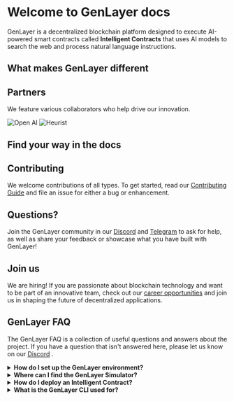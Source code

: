 # Welcome to GenLayer docs 
GenLayer is a decentralized blockchain platform designed to execute AI-powered smart contracts called **Intelligent Contracts** that uses AI models to search the web and process natural language instructions.

## What makes GenLayer different

<Cards num={2}>
  <Card title="🌐 Access web data directly" href="/" />
  <Card title="🔄 Process natural language" href="/" />
  <Card title="🧠 Optimistic democracy consensus" href="/" />
  <Card title="🐍 Developer friendly" href="/" />
</Cards>

## Partners

We feature various collaborators who help drive our innovation.

<Cards num={3}>          
  <Card image title="Yeager" href="/partners/yeager">
    <img src="/yeager.jpeg" alt="Open AI" fetchpriority="high" />
  </Card>
  <Card image title="Heurist" href="/partners/heurist">
    <img src="/heurist.png" alt="Heurist" fetchpriority="high" />
  </Card>
</Cards>


## Find your way in the docs

<Cards num={1}>
  <Card arrow title="What is GenLayer" href="/overview/what-is-genlayer" />
  <Card arrow title="Build and deploy Intelligent Contract on the simulator" href="/simulator" />
  <Card arrow title="Build with GenLayer - Ideas" href="/ideas" />
  <Card arrow title="Learn the concepts behind GenLayer" href="/concept" />
</Cards>

## Contributing

We welcome contributions of all types. To get started, read our [Contributing Guide](https://github.com/yeagerai/genlayer-simulator/blob/main/CONTRIBUTING.md) and file an issue for either a bug or enhancement.

## Questions?

Join the GenLayer community in our [Discord](https://discord.gg/8Jm4v89VAu) and [Telegram](https://t.me/genlayer) to ask for help, as well as share your feedback or showcase what you have built with GenLayer!

## Join us

We are hiring! If you are passionate about blockchain technology and want to be part of an innovative team, check out our [career opportunities](https://apply.workable.com/yeager-dot-a-i/) and join us in shaping the future of decentralized applications.

## GenLayer FAQ
The GenLayer FAQ is a collection of useful questions and answers about the project. If you have a question that isn't answered here, please let us know on our [Discord](https://discord.gg/8Jm4v89VAu) .

<details style={{ backgroundColor: '#262626', padding: '10px', borderRadius: '5px', color: 'white' }}>
  <summary style={{ color: 'white' }}>
    <b>How do I set up the GenLayer environment?</b>
  </summary>
  To quickly set up the GenLayer environment, run the commands below:
  ```
  $ npm install -g genlayer
  $ genlayer init
  ```
  For more detailed setup instructions, please refer to the [Install GenLayer page](https://docs.genlayer.com/simulator/installation)
</details>

<details style={{ backgroundColor: '#262626', padding: '10px', borderRadius: '5px', color: 'white' }}>
  <summary style={{ color: 'white' }}>
    <b>Where can I find the GenLayer Simulator?</b>
  </summary>
  For you to use the simulator, you need to install GenLayer via the [CLI](http://localhost:3000/simulator/installation#installation-steps). Once the setup is complete, you can access the GenLayer Simulator at http://localhost:8080/. 
  </details>

<details style={{ backgroundColor: '#262626', padding: '10px', borderRadius: '5px', color: 'white' }}>
  <summary style={{ color: 'white' }}>
    <b>How do I deploy an Intelligent Contract?</b>
  </summary>
   - Use the CLI to start the GenLayer Simulator.
   - Write your contract in Python using the [Intelligent Contract syntax](https://docs.genlayer.com/simulator/intelligent-contract-syntax). 
   - Folllow the guide [here](https://docs.genlayer.com/simulator/usage-and-interaction) to interact with the simulator and deploy your Intelligent Contract.
</details>

<details style={{ backgroundColor: '#262626', padding: '10px', borderRadius: '5px', color: 'white' }}>
  <summary style={{ color: 'white' }}>
    <b>What is the GenLayer CLI used for?</b>
  </summary>
  The GenLayer CLI is used for setting up the GenLayer Simulator and, in the future, will support mainnet and testnet environments. 
</details>

